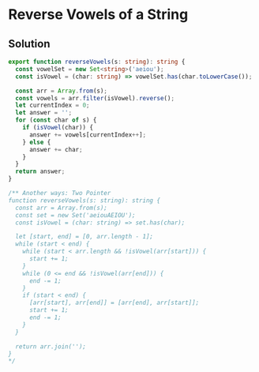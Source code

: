 # Reverse Vowels of a String

## Solution

```typescript filename="solution.ts" copy 
export function reverseVowels(s: string): string {
  const vowelSet = new Set<string>('aeiou');
  const isVowel = (char: string) => vowelSet.has(char.toLowerCase());

  const arr = Array.from(s);
  const vowels = arr.filter(isVowel).reverse();
  let currentIndex = 0;
  let answer = '';
  for (const char of s) {
    if (isVowel(char)) {
      answer += vowels[currentIndex++];
    } else {
      answer += char;
    }
  }
  return answer;
}

/** Another ways: Two Pointer
function reverseVowels(s: string): string {
  const arr = Array.from(s);
  const set = new Set('aeiouAEIOU');
  const isVowel = (char: string) => set.has(char);

  let [start, end] = [0, arr.length - 1];
  while (start < end) {
    while (start < arr.length && !isVowel(arr[start])) {
      start += 1;
    }
    while (0 <= end && !isVowel(arr[end])) {
      end -= 1;
    }
    if (start < end) {
      [arr[start], arr[end]] = [arr[end], arr[start]];
      start += 1;
      end -= 1;
    }
  }

  return arr.join('');
}
*/
```